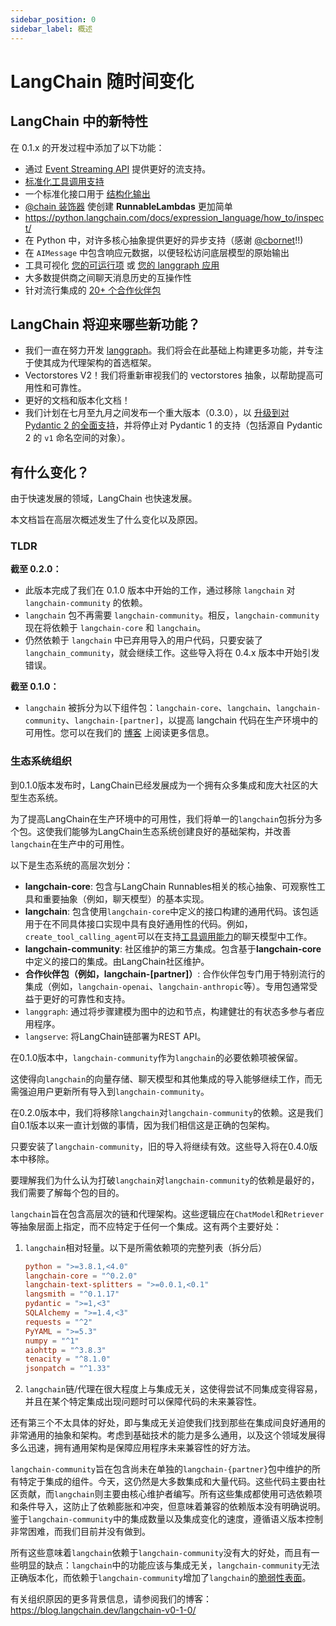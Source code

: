 ```yaml
---
sidebar_position: 0
sidebar_label: 概述
---
```


# LangChain 随时间变化

## LangChain 中的新特性

在 0.1.x 的开发过程中添加了以下功能：

- 通过 [Event Streaming API](https://python.langchain.com/docs/expression_language/streaming/#using-stream-events) 提供更好的流支持。
- [标准化工具调用支持](https://blog.langchain.dev/tool-calling-with-langchain/)
- 一个标准化接口用于 [结构化输出](https://github.com/langchain-ai/langchain/discussions/18154)
- [@chain 装饰器](https://python.langchain.com/docs/expression_language/how_to/decorator/) 使创建 **RunnableLambdas** 更加简单
- https://python.langchain.com/docs/expression_language/how_to/inspect/
- 在 Python 中，对许多核心抽象提供更好的异步支持（感谢 [@cbornet](https://github.com/cbornet)!!)
- 在 `AIMessage` 中包含响应元数据，以便轻松访问底层模型的原始输出
- 工具可视化 [您的可运行项](https://python.langchain.com/docs/expression_language/how_to/inspect/) 或 [您的 langgraph 应用](https://github.com/langchain-ai/langgraph/blob/main/examples/visualization.ipynb)
- 大多数提供商之间聊天消息历史的互操作性
- 针对流行集成的 [20+ 个合作伙伴包](https://python.langchain.com/docs/integrations/platforms/)

## LangChain 将迎来哪些新功能？

- 我们一直在努力开发 [langgraph](https://langchain-ai.github.io/langgraph/)。我们将会在此基础上构建更多功能，并专注于使其成为代理架构的首选框架。
- Vectorstores V2！我们将重新审视我们的 vectorstores 抽象，以帮助提高可用性和可靠性。
- 更好的文档和版本化文档！
- 我们计划在七月至九月之间发布一个重大版本（0.3.0），以 [升级到对 Pydantic 2 的全面支持](https://github.com/langchain-ai/langchain/discussions/19339)，并将停止对 Pydantic 1 的支持（包括源自 Pydantic 2 的 `v1` 命名空间的对象）。

## 有什么变化？

由于快速发展的领域，LangChain 也快速发展。

本文档旨在高层次概述发生了什么变化以及原因。

### TLDR

**截至 0.2.0：**

- 此版本完成了我们在 0.1.0 版本中开始的工作，通过移除 `langchain` 对 `langchain-community` 的依赖。
- `langchain` 包不再需要 `langchain-community`。相反，`langchain-community` 现在将依赖于 `langchain-core` 和 `langchain`。
- 仍然依赖于 `langchain` 中已弃用导入的用户代码，只要安装了 `langchain_community`，就会继续工作。这些导入将在 0.4.x 版本中开始引发错误。

**截至 0.1.0：**

- `langchain` 被拆分为以下组件包：`langchain-core`、`langchain`、`langchain-community`、`langchain-[partner]`，以提高 langchain 代码在生产环境中的可用性。您可以在我们的 [博客](https://blog.langchain.dev/langchain-v0-1-0/) 上阅读更多信息。

### 生态系统组织

到0.1.0版本发布时，LangChain已经发展成为一个拥有众多集成和庞大社区的大型生态系统。

为了提高LangChain在生产环境中的可用性，我们将单一的`langchain`包拆分为多个包。这使我们能够为LangChain生态系统创建良好的基础架构，并改善`langchain`在生产中的可用性。

以下是生态系统的高层次划分：

- **langchain-core**: 包含与LangChain Runnables相关的核心抽象、可观察性工具和重要抽象（例如，聊天模型）的基本实现。
- **langchain**: 包含使用`langchain-core`中定义的接口构建的通用代码。该包适用于在不同具体接口实现中具有良好通用性的代码。例如，`create_tool_calling_agent`可以在支持[工具调用能力](https://blog.langchain.dev/tool-calling-with-langchain/)的聊天模型中工作。
- **langchain-community**: 社区维护的第三方集成。包含基于**langchain-core**中定义的接口的集成。由LangChain社区维护。
- **合作伙伴包（例如，langchain-[partner]）**: 合作伙伴包专门用于特别流行的集成（例如，`langchain-openai`、`langchain-anthropic`等）。专用包通常受益于更好的可靠性和支持。
- `langgraph`: 通过将步骤建模为图中的边和节点，构建健壮的有状态多参与者应用程序。
- `langserve`: 将LangChain链部署为REST API。

在0.1.0版本中，`langchain-community`作为`langchain`的必要依赖项被保留。

这使得向`langchain`的向量存储、聊天模型和其他集成的导入能够继续工作，而无需强迫用户更新所有导入到`langchain-community`。

在0.2.0版本中，我们将移除`langchain`对`langchain-community`的依赖。这是我们自0.1版本以来一直计划做的事情，因为我们相信这是正确的包架构。

只要安装了`langchain-community`，旧的导入将继续有效。这些导入将在0.4.0版本中移除。

要理解我们为什么认为打破`langchain`对`langchain-community`的依赖是最好的，我们需要了解每个包的目的。

`langchain`旨在包含高层次的链和代理架构。这些逻辑应在`ChatModel`和`Retriever`等抽象层面上指定，而不应特定于任何一个集成。这有两个主要好处：

1. `langchain`相对轻量。以下是所需依赖项的完整列表（拆分后）

    ```toml
    python = ">=3.8.1,<4.0"
    langchain-core = "^0.2.0"
    langchain-text-splitters = ">=0.0.1,<0.1"
    langsmith = "^0.1.17"
    pydantic = ">=1,<3"
    SQLAlchemy = ">=1.4,<3"
    requests = "^2"
    PyYAML = ">=5.3"
    numpy = "^1"
    aiohttp = "^3.8.3"
    tenacity = "^8.1.0"
    jsonpatch = "^1.33"
    ```

2. `langchain`链/代理在很大程度上与集成无关，这使得尝试不同集成变得容易，并且在某个特定集成出现问题时可以保障代码的未来兼容性。

还有第三个不太具体的好处，即与集成无关迫使我们找到那些在集成间良好通用的非常通用的抽象和架构。考虑到基础技术的能力是多么通用，以及这个领域发展得多么迅速，拥有通用架构是保障应用程序未来兼容性的好方法。

`langchain-community`旨在包含尚未在单独的`langchain-{partner}`包中维护的所有特定于集成的组件。今天，这仍然是大多数集成和大量代码。这些代码主要由社区贡献，而`langchain`则主要由核心维护者编写。所有这些集成都使用可选依赖项和条件导入，这防止了依赖膨胀和冲突，但意味着兼容的依赖版本没有明确说明。鉴于`langchain-community`中的集成数量以及集成变化的速度，遵循语义版本控制非常困难，而我们目前并没有做到。

所有这些意味着`langchain`依赖于`langchain-community`没有大的好处，而且有一些明显的缺点：`langchain`中的功能应该与集成无关，`langchain-community`无法正确版本化，而依赖于`langchain-community`增加了`langchain`的[脆弱性表面](https://github.com/langchain-ai/langchain/discussions/19083)。

有关组织原因的更多背景信息，请参阅我们的博客：https://blog.langchain.dev/langchain-v0-1-0/